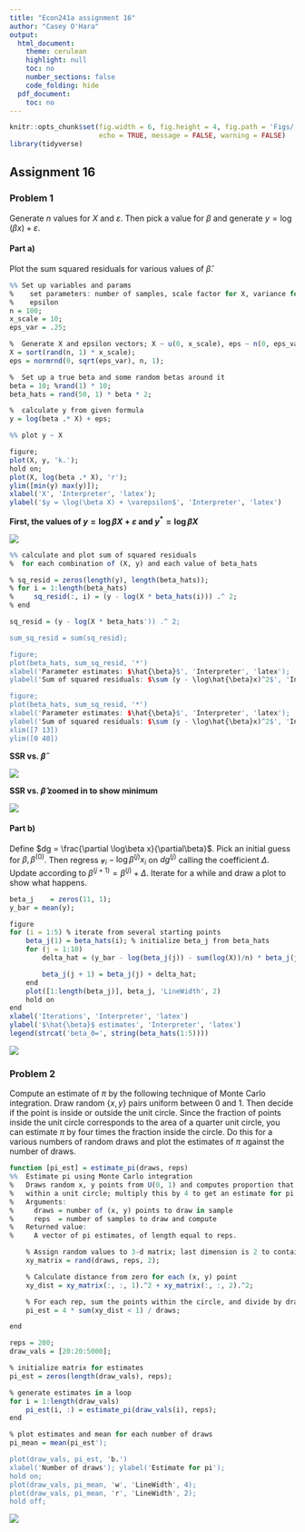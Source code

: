 ```yaml
---
title: "Econ241a assignment 16"
author: "Casey O'Hara"
output:
  html_document:
    theme: cerulean
    highlight: null
    toc: no
    number_sections: false
    code_folding: hide
  pdf_document:
    toc: no
---
```


``` r

knitr::opts_chunk$set(fig.width = 6, fig.height = 4, fig.path = 'Figs/',
                      echo = TRUE, message = FALSE, warning = FALSE)
library(tidyverse)
```

## Assignment 16 {.tabset}

### Problem 1

Generate $n$ values for $X$ and $\varepsilon$. Then pick a value for $\beta$ and generate $y = \log(\beta x) + \varepsilon$.

#### Part a)

Plot the sum squared residuals for various values of $\hat\beta$.

``` r
%% Set up variables and params
%    set parameters: number of samples, scale factor for X, variance for
%    epsilon
n = 100;
x_scale = 10;
eps_var = .25;

%  Generate X and epsilon vectors; X ~ u(0, x_scale), eps ~ n(0, eps_var)
X = sort(rand(n, 1) * x_scale);
eps = normrnd(0, sqrt(eps_var), n, 1);

%  Set up a true beta and some random betas around it
beta = 10; %rand(1) * 10;
beta_hats = rand(50, 1) * beta * 2;

%  calculate y from given formula
y = log(beta .* X) + eps;

%% plot y ~ X

figure;
plot(X, y, 'k.');
hold on;
plot(X, log(beta .* X), 'r');
ylim([min(y) max(y)]);
xlabel('X', 'Interpreter', 'latex'); 
ylabel('$y = \log(\beta X) + \varepsilon$', 'Interpreter', 'latex')

```

__First, the values of $y = \log \beta X + \varepsilon$ and $y^{*} = \log \beta X$__

![](beta_plot1.png)

``` r
%% calculate and plot sum of squared residuals
%  for each combination of (X, y) and each value of beta_hats

% sq_resid = zeros(length(y), length(beta_hats));
% for i = 1:length(beta_hats)
%     sq_resid(:, i) = (y - log(X * beta_hats(i))) .^ 2;
% end

sq_resid = (y - log(X * beta_hats')) .^ 2;

sum_sq_resid = sum(sq_resid);

figure;
plot(beta_hats, sum_sq_resid, '*')
xlabel('Parameter estimates: $\hat{\beta}$', 'Interpreter', 'latex');
ylabel('Sum of squared residuals: $\sum (y - \log\hat{\beta}x)^2$', 'Interpreter', 'latex')

figure;
plot(beta_hats, sum_sq_resid, '*')
xlabel('Parameter estimates: $\hat{\beta}$', 'Interpreter', 'latex');
ylabel('Sum of squared residuals: $\sum (y - \log\hat{\beta}x)^2$', 'Interpreter', 'latex')
xlim([7 13])
ylim([0 40])
```

__SSR vs. $\hat{\beta}$__

![](beta_plot2.png)

__SSR vs. $\hat{\beta}$ zoomed in to show minimum__

![](beta_plot2a.png)

#### Part b)

Define $dg = \frac{\partial \log\beta x}{\partial\beta}$.  Pick an initial guess for $\beta, \beta^{(0)}$. Then regress $\mathcal{y}_i - \log\beta^{(j)}x_i$ on $dg^{(j)}$ calling the coefficient $\Delta$. Update according to $\beta^{(j + 1)} = \beta^{(j)} + \Delta$.  Iterate for a while and draw a plot to show what happens.

\begin{align*}
  y_i &= g(\beta, x_i) + \varepsilon_i = \log (\beta^{(j)}x_i) + \varepsilon_i\\
  \varepsilon_i &= \frac{\partial g}{\partial \beta} \Delta + v\\
  \Rightarrow y_i &- \log (\beta^{(j)}x_i) = \frac{\partial g}{\partial \beta} \Delta + v\\[12pt]
  dg &= \frac{\partial \log\beta X}{\partial\beta} = \frac{1}{\beta X}X = \frac{1}{\beta}\\[12pt]
  \Rightarrow \hat{\Delta} &= \frac{2 \sum_{i=1}^n (y - \log(\beta^{(j)}x_i)) (\frac{1}{\beta^{(j)}})}
      {2 \sum(1/\beta^{(j)})^2}\\
    &= \frac{ \beta^{(j)}\sum_i (y_i - log(x_i \beta^{(j)})) }{n}\\
    &= \beta^{(j)}\bar{y} - \frac{\beta^{(j)}}{n}\sum log(x_i) - log \beta^{(j)}
\end{align*}

``` r
beta_j    = zeros(11, 1);
y_bar = mean(y);

figure
for (i = 1:5) % iterate from several starting points
    beta_j(1) = beta_hats(i); % initialize beta_j from beta_hats
    for (j = 1:10)
        delta_hat = (y_bar - log(beta_j(j)) - sum(log(X))/n) * beta_j(j)

        beta_j(j + 1) = beta_j(j) + delta_hat;
    end
    plot([1:length(beta_j)], beta_j, 'LineWidth', 2)
    hold on
end
xlabel('Iterations', 'Interpreter', 'latex')
ylabel('$\hat{\beta}$ estimates', 'Interpreter', 'latex')
legend(strcat('beta_0=', string(beta_hats(1:5))))
```

![](beta_plot3.png)

### Problem 2

Compute an estimate of $\pi$ by the following technique of Monte Carlo integration. Draw random $\{x, y\}$ pairs uniform between 0 and 1. Then decide if the point is inside or outside the unit circle. Since the fraction of points inside the unit circle corresponds to the area of a quarter unit circle, you can estimate $\pi$ by four times the fraction inside the circle. Do this for a various numbers of random draws and plot the estimates of $\pi$ against the number of draws.

``` r
function [pi_est] = estimate_pi(draws, reps)
%%  Estimate pi using Monte Carlo integration
%   Draws random x, y points from U(0, 1) and computes proportion that fall 
%   within a unit circle; multiply this by 4 to get an estimate for pi.
%   Arguments:
%     draws = number of (x, y) points to draw in sample
%     reps  = number of samples to draw and compute
%   Returned value:
%     A vector of pi estimates, of length equal to reps.

    % Assign random values to 3-d matrix; last dimension is 2 to contain [x y]
    xy_matrix = rand(draws, reps, 2);

    % Calculate distance from zero for each (x, y) point
    xy_dist = xy_matrix(:, :, 1).^2 + xy_matrix(:, :, 2).^2;

    % For each rep, sum the points within the circle, and divide by draws.
    pi_est = 4 * sum(xy_dist < 1) / draws;

end
```

``` r
reps = 200;
draw_vals = [20:20:5000];

% initialize matrix for estimates
pi_est = zeros(length(draw_vals), reps);

% generate estimates in a loop
for i = 1:length(draw_vals)
    pi_est(i, :) = estimate_pi(draw_vals(i), reps);
end

% plot estimates and mean for each number of draws
pi_mean = mean(pi_est');

plot(draw_vals, pi_est, 'b.')
xlabel('Number of draws'); ylabel('Estimate for pi');
hold on;
plot(draw_vals, pi_mean, 'w', 'LineWidth', 4);
plot(draw_vals, pi_mean, 'r', 'LineWidth', 2);
hold off;
```

![](pi_plot.png)
